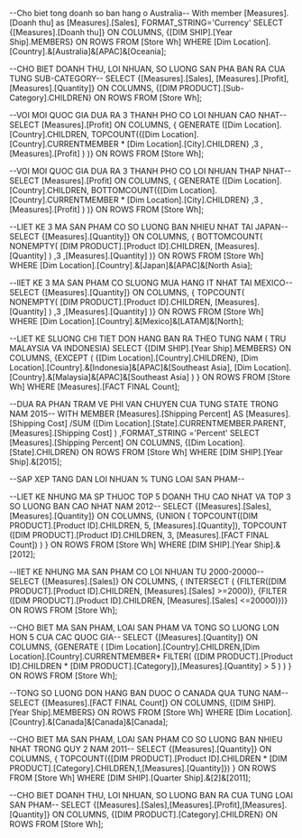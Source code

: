 --Cho biet tong doanh so ban hang o Australia--
With member [Measures].[Doanh thu]
as [Measures].[Sales], FORMAT_STRING='Currency'
SELECT {[Measures].[Doanh thu]} ON COLUMNS,
{[DIM SHIP].[Year Ship].MEMBERS} ON ROWS
FROM [Store Wh]
WHERE [Dim Location].[Country].&[Australia]&[APAC]&[Oceania];

--CHO BIET DOANH THU, LOI NHUAN, SO LUONG SAN PHA BAN RA CUA TUNG SUB-CATEGORY--
SELECT {[Measures].[Sales], [Measures].[Profit],[Measures].[Quantity]} ON COLUMNS,
{[DIM PRODUCT].[Sub- Category].CHILDREN} ON ROWS
FROM [Store Wh];

--VOI MOI QUOC GIA DUA RA 3 THANH PHO CO LOI NHUAN CAO NHAT--
SELECT [Measures].[Profit] ON COLUMNS,
{
GENERATE ([Dim Location].[Country].CHILDREN,
TOPCOUNT({[Dim Location].[Country].CURRENTMEMBER * [Dim Location].[City].CHILDREN}
,3
,[Measures].[Profit]
)
)} ON ROWS
FROM [Store Wh];

--VOI MOI QUOC GIA DUA RA 3 THANH PHO CO LOI NHUAN THAP NHAT--
SELECT [Measures].[Profit] ON COLUMNS,
{
GENERATE ([Dim Location].[Country].CHILDREN,
BOTTOMCOUNT({[Dim Location].[Country].CURRENTMEMBER * [Dim Location].[City].CHILDREN}
,3
,[Measures].[Profit]
)
)} ON ROWS
FROM [Store Wh];

--LIET KE 3 MA SAN PHAM CO SO LUONG BAN NHIEU NHAT TAI JAPAN--
SELECT {[Measures].[Quantity]} ON COLUMNS,
{ BOTTOMCOUNT(
NONEMPTY(
[DIM PRODUCT].[Product ID].CHILDREN, [Measures].[Quantity]
)
,3
,[Measures].[Quantity]
)} ON ROWS
FROM [Store Wh]
WHERE [Dim Location].[Country].&[Japan]&[APAC]&[North Asia];

--lIET KE 3 MA SAN PHAM CO SLUONG MUA HANG IT NHAT TAI MEXICO--
SELECT {[Measures].[Quantity]} ON COLUMNS,
{ TOPCOUNT(
NONEMPTY(
[DIM PRODUCT].[Product ID].CHILDREN, [Measures].[Quantity]
)
,3
,[Measures].[Quantity]
)} ON ROWS
FROM [Store Wh]
WHERE [Dim Location].[Country].&[Mexico]&[LATAM]&[North];

--LIET KE SLUONG CHI TIET DON HANG BAN RA THEO TUNG NAM ( TRU MALAYSIA VA INDONESIA)
SELECT {[DIM SHIP].[Year Ship].MEMBERS} ON COLUMNS,
{EXCEPT (
{[Dim Location].[Country].CHILDREN},
[Dim Location].[Country].&[Indonesia]&[APAC]&[Southeast Asia],
[Dim Location].[Country].&[Malaysia]&[APAC]&[Southeast Asia] ) } ON ROWS
FROM [Store Wh]
WHERE [Measures].[FACT FINAL Count];

--DUA RA PHAN TRAM VE PHI VAN CHUYEN CUA TUNG STATE TRONG NAM 2015--
WITH MEMBER [Measures].[Shipping Percent]
AS [Measures].[Shipping Cost]
/SUM
([Dim Location].[State].CURRENTMEMBER.PARENT,
[Measures].[Shipping Cost]
)
,FORMAT_STRING ='Percent'
SELECT [Measures].[Shipping Percent] ON COLUMNS,
{[Dim Location].[State].CHILDREN} ON ROWS
FROM [Store Wh]
WHERE [DIM SHIP].[Year Ship].&[2015];

--SAP XEP TANG DAN LOI NHUAN % TUNG LOAI SAN PHAM--

--LIET KE NHUNG MA SP THUOC TOP 5 DOANH THU CAO NHAT VA TOP 3 SO LUONG BAN CAO NHAT NAM 2012--
SELECT {[Measures].[Sales],[Measures].[Quantity]} ON COLUMNS,
{UNION (
    TOPCOUNT([DIM PRODUCT].[Product ID].CHILDREN,
	5,
[Measures].[Quantity]),
     TOPCOUNT ([DIM PRODUCT].[Product ID].CHILDREN, 3, [Measures].[FACT FINAL Count])
	 )
	 } ON ROWS
	 FROM [Store Wh]
	 WHERE [DIM SHIP].[Year Ship].&[2012];

--lIET KE NHUNG MA SAN PHAM CO LOI NHUAN TU 2000-20000--
SELECT {[Measures].[Sales]} ON COLUMNS,
{ INTERSECT ( {FILTER([DIM PRODUCT].[Product ID].CHILDREN, [Measures].[Sales] >=2000)},
{FILTER ([DIM PRODUCT].[Product ID].CHILDREN, [Measures].[Sales] <=20000)})} ON ROWS
FROM [Store Wh];

--CHO BIET MA SAN PHAM, LOAI SAN PHAM VA TONG SO LUONG LON HON 5 CUA CAC QUOC GIA--
SELECT {[Measures].[Quantity]} ON COLUMNS,
{GENERATE (
[Dim Location].[Country].CHILDREN,[Dim Location].[Country].CURRENTMEMBER*
FILTER(
{[DIM PRODUCT].[Product ID].CHILDREN * [DIM PRODUCT].[Category]},[Measures].[Quantity] > 5 )
)
} ON ROWS
FROM [Store Wh];

--TONG SO LUONG DON HANG BAN DUOC O CANADA QUA TUNG NAM--
SELECT {[Measures].[FACT FINAL Count]} ON COLUMNS,
{[DIM SHIP].[Year Ship].MEMBERS} ON ROWS
FROM [Store Wh]
WHERE [Dim Location].[Country].&[Canada]&[Canada]&[Canada];

--CHO BIET MA SAN PHAM, LOAI SAN PHAM CO SO LUONG BAN NHIEU NHAT TRONG QUY 2 NAM 2011--
SELECT {[Measures].[Quantity]} ON COLUMNS,
{ TOPCOUNT({[DIM PRODUCT].[Product ID].CHILDREN * [DIM PRODUCT].[Category].CHILDREN,1,[Measures].[Quantity]}) } ON ROWS
FROM [Store Wh]
WHERE [DIM SHIP].[Quarter Ship].&[2]&[2011];

--CHO BIET DOANH THU, LOI NHUAN, SO LUONG BAN RA CUA TUNG LOAI SAN PHAM--
SELECT {[Measures].[Sales],[Measures].[Profit],[Measures].[Quantity]} ON COLUMNS,
{[DIM PRODUCT].[Category].CHILDREN} ON ROWS
FROM [Store Wh];


